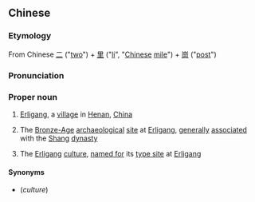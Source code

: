 {{also|二里岗}}
==Chinese==
{{zh-forms|s=二里岗}}
{{wikipedia|Erlingang}}

===Etymology===
From Chinese [[二]] ("[[two]]") + [[里]] ("[[li]]", "[[Chinese]] [[mile]]") + [[崗]] ("[[post]]")

===Pronunciation===
{{zh-pron
|m=Èrlǐgǎng
|cat=pn
}}

===Proper noun===
{{zh-proper noun}}

# [[Erligang]], a [[village]] in [[Henan]], [[China]]
# {{lb|zh|archaeology}} The [[Bronze Age|Bronze-Age]] [[archaeological]] [[site]] at [[Erligang]], [[generally]] [[associated]] with the [[Shang]] [[dynasty]]
# {{lb|zh|historical|archaeology}} The [[Erligang]] [[culture]], [[named for]] its [[type site]] at [[Erligang]]

====Synonyms====
* {{l|zh|二里崗文化}} (''culture'')